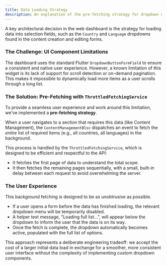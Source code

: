 ```yaml
---
title: Data Loading Strategy
description: An explanation of the pre-fetching strategy for dropdown data in the web dashboard.
---
```


A key architectural decision in the web dashboard is the strategy for loading data into selection fields, such as the `Country` and `Language` dropdowns found in the content creation and editing forms.

### The Challenge: UI Component Limitations

The dashboard uses the standard Flutter `DropdownButtonFormField` to ensure a consistent and native user experience. However, a known limitation of this widget is its lack of support for scroll detection or on-demand pagination. This makes it impossible to dynamically load more items as a user scrolls through a long list.

### The Solution: Pre-Fetching with `ThrottledFetchingService`

To provide a seamless user experience and work around this limitation, we've implemented a **pre-fetching strategy**.

When a user navigates to a section that requires this data (like Content Management), the `ContentManagementBloc` dispatches an event to fetch the *entire* list of required items (e.g., all countries, all languages) in the background.

This process is handled by the `ThrottledFetchingService`, which is designed to be efficient and respectful to the API:
-   It fetches the first page of data to understand the total scope.
-   It then fetches the remaining pages sequentially, with a small, built-in delay between each request to avoid overwhelming the server.

### The User Experience

This background fetching is designed to be as unobtrusive as possible.
-   If a user opens a form before the data has finished loading, the relevant dropdown menu will be temporarily disabled.
-   A helper text message, "Loading full list...", will appear below the dropdown to inform the user that the data is on its way.
-   Once the fetch is complete, the dropdown automatically becomes active, populated with the full list of options.

This approach represents a deliberate engineering tradeoff: we accept the cost of a larger initial data load in exchange for a smoother, more consistent user interface without the complexity of implementing custom dropdown components.
